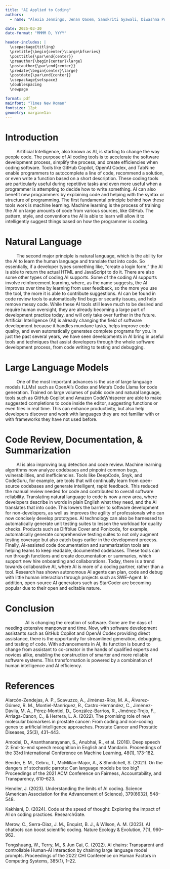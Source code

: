 ```yaml
---
title: "AI Applied to Coding"
authors: 
  - name: "Alexia Jennings, Jenan Qasem, Sanskriti Gyawali, Diwashna Poudel, Arushi Chaturvedi"

date: 2025-03-30
date-format: "MMMM D, YYYY"

header-includes: |
  \usepackage{titling}
  \pretitle{\begin{center}\Large\bfseries}
  \posttitle{\par\end{center}}
  \preauthor{\begin{center}\large}
  \postauthor{\par\end{center}}
  \predate{\begin{center}\large}
  \postdate{\par\end{center}}
  \usepackage{setspace}
  \doublespacing
  \newpage

format: pdf
mainfont: "Times New Roman"
fontsize: 12pt
geometry: margin=1in
---
```


\newpage
\tableofcontents
\newpage

<!-- Content of Paper -->
# Introduction 
|          Artificial Intelligence, also known as AI, is starting to change the way people code. The purpose of AI coding tools is to accelerate the software development process, simplify the process, and create efficiencies when coding software. Tools like GitHub Copilot, OpenAI Codex, and TabNine enable programmers to autocomplete a line of code, recommend a solution, or even write a function based on a short description. These coding tools are particularly useful during repetitive tasks and even more useful when a programmer is attempting to decide how to write something. AI can also benefit new programmers by explaining code and helping with the syntax or structure of programming. The first fundamental principle behind how these tools work is machine learning. Machine learning is the process of training the AI on large amounts of code from various sources, like GitHub. The pattern, style, and conventions the AI is able to learn will allow it to intelligently suggest things based on how the programmer is coding. 
# Natural Language
|          The second major principle is natural language, which is the ability for the AI to learn the human language and translate that into code. So essentially, if a developer types something like, "create a login form," the AI is able to return the actual HTML and JavaScript to do it. There are also some other types of coding AI supports. Some of the coding AI supports involve reinforcement learning, where, as the name suggests, the AI improves over time by learning from user feedback, so the more you use the tool, the more it is able to contribute suggestions. AI can be found in code review tools to automatically find bugs or security issues, and help remove messy code. While these AI tools still leave much to be desired and require human oversight, they are already becoming a large part of development practice today, and will only take over further in the future. Artificial Intelligence (AI) is already changing the field of software development because it handles mundane tasks, helps improve code quality, and even automatically generates complete programs for you. In just the past several years, we have seen developments in AI bring in useful tools and techniques that assist developers through the whole software development process, from code writing to testing and debugging.
# Large Language Models
|          One of the most important advances is the use of large language models (LLMs) such as OpenAI’s Codex and Meta’s Code Llama for code generation. Trained on large volumes of public code and natural language, tools such as GitHub Copilot and Amazon CodeWhisperer are able to make suggested completions to code inside the editor, suggesting functions or even files in real time. This can enhance productivity, but also help developers discover and work with languages they are not familiar with or with frameworks they have not used before.
# Code Review, Documentation, & Summarization 
|          AI is also improving bug detection and code review. Machine learning algorithms now analyze codebases and pinpoint common bugs, vulnerabilities, and inefficiencies. Tools like DeepCode, Snyk, and CodeGuru, for example, are tools that will continually learn from open-source codebases and generate intelligent, rapid feedback. This reduced the manual review needed for code and contributed to overall software reliability. Translating natural language to code is now a new area, where developers describe in words in plain English what they need, and the AI translates that into code. This lowers the barrier to software development for non-developers, as well as improves the agility of professionals who can now concisely develop prototypes. AI technology can also be harnessed to automatically generate unit testing suites to lessen the workload for quality checks. Products such as Diffblue Cover and Ponicode, for example, automatically generate comprehensive testing suites to not only augment testing coverage but also catch bugs earlier in the development process. Finally, AI-assisted code documentation and summarization tools are helping teams to keep readable, documented codebases. These tools can run through functions and create documentation or summaries, which support new hire onboarding and collaborations. Today, there is a trend towards collaborative AI, where AI is more of a coding partner, rather than a tool. Research has shown autonomous AI agents can plan, code and debug with little human interaction through projects such as SWE-Agent. In addition, open-source AI generators such as StarCoder are becoming popular due to their open and editable nature.
# Conclusion
|                 AI is changing the creation of software. Gone are the days of needing extensive manpower and time. Now, with software development assistants such as GitHub Copilot and OpenAI Codex providing direct assistance, there is the opportunity for streamlined generation, debugging, and testing of code. With advancements in AI, its function is bound to change from assistant to co-creator in the hands of qualified experts and novices alike, enabling the construction of smarter and more reliable software systems. This transformation is powered by a combination of human intelligence and AI efficiency.

\newpage

<!-- Citations -->
# References
\setlength{\parindent}{-0.5in}
\setlength{\leftskip}{0.5in}
\setlength{\parskip}{12pt}
\noindent

Alarcón-Zendejas, A. P., Scavuzzo, A., Jiménez-Ríos, M. A., Álvarez-Gómez, R. M., Montiel-Manríquez, R., Castro-Hernández, C., Jiménez-Dávila, M. A., Pérez-Montiel, D., González-Barrios, R., Jiménez-Trejo, F., Arriaga-Canon, C., & Herrera, L. A. (2022). The promising role of new molecular biomarkers in prostate cancer: From coding and non-coding genes to artificial intelligence approaches. Prostate Cancer and Prostatic Diseases, 25(3), 431–443. \url{https://doi.org/10.1038/s41391-022-00537-2}

Amodei, D., Ananthanarayanan, S., Anubhai, R., et al. (2016). Deep speech 2: End-to-end speech recognition in English and Mandarin. Proceedings of the 33rd International Conference on Machine Learning, 48(1), 173-182. \url{https://dl.acm.org/doi/10.5555/3045390.3045410}

Bender, E. M., Gebru, T., McMillan-Major, A., & Shmitchell, S. (2021). On the dangers of stochastic parrots: Can language models be too big? Proceedings of the 2021 ACM Conference on Fairness, Accountability, and Transparency, 610–623. \url{https://doi.org/10.1145/3442188.3445922}

Hendler, J. (2023). Understanding the limits of AI coding. Science (American Association for the Advancement of Science), 379(6632), 548–548. \url{https://doi.org/10.1126/science.adg4246}

Kakhiani, D. (2024). Code at the speed of thought: Exploring the impact of AI on coding practices. ResearchGate. \url{https://www.researchgate.net/publication/379994921_Code_at_the_Speed_of_Thought_Exploring_the_Impact_of_AI_on_Coding_Practices}

Merow, C., Serra-Diaz, J. M., Enquist, B. J., & Wilson, A. M. (2023). AI chatbots can boost scientific coding. Nature Ecology & Evolution, 7(1), 960–962. \url{https://doi.org/10.1038/s41559-023-02063-3}

Tongshuang, W., Terry, M., & Jun Cai, C. (2022). AI chains: Transparent and controllable Human-AI interaction by chaining large language model prompts. Proceedings of the 2022 CHI Conference on Human Factors in Computing Systems, 385(1), 1–22. \url{https://doi.org/10.1145/3491102.3517582}



